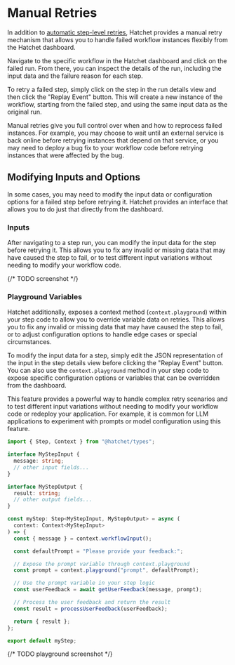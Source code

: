 # Manual Retries

In addition to [automatic step-level retries](./simple.mdx), Hatchet provides a manual retry mechanism that allows you to handle failed workflow instances flexibly from the Hatchet dashboard.

Navigate to the specific workflow in the Hatchet dashboard and click on the failed run. From there, you can inspect the details of the run, including the input data and the failure reason for each step.

To retry a failed step, simply click on the step in the run details view and then click the "Replay Event" button. This will create a new instance of the workflow, starting from the failed step, and using the same input data as the original run.

Manual retries give you full control over when and how to reprocess failed instances. For example, you may choose to wait until an external service is back online before retrying instances that depend on that service, or you may need to deploy a bug fix to your workflow code before retrying instances that were affected by the bug.

## Modifying Inputs and Options

In some cases, you may need to modify the input data or configuration options for a failed step before retrying it. Hatchet provides an interface that allows you to do just that directly from the dashboard.

### Inputs

After navigating to a step run, you can modify the input data for the step before retrying it. This allows you to fix any invalid or missing data that may have caused the step to fail, or to test different input variations without needing to modify your workflow code.

{/* TODO screenshot */}

### Playground Variables

Hatchet additionally, exposes a context method (`context.playground`) within your step code to allow you to override variable data on retries. This allows you to fix any invalid or missing data that may have caused the step to fail, or to adjust configuration options to handle edge cases or special circumstances.

To modify the input data for a step, simply edit the JSON representation of the input in the step details view before clicking the "Replay Event" button. You can also use the `context.playground` method in your step code to expose specific configuration options or variables that can be overridden from the dashboard.

This feature provides a powerful way to handle complex retry scenarios and to test different input variations without needing to modify your workflow code or redeploy your application. For example, it is common for LLM applications to experiment with prompts or model configuration using this feature.

```typescript
import { Step, Context } from "@hatchet/types";

interface MyStepInput {
  message: string;
  // other input fields...
}

interface MyStepOutput {
  result: string;
  // other output fields...
}

const myStep: Step<MyStepInput, MyStepOutput> = async (
  context: Context<MyStepInput>
) => {
  const { message } = context.workflowInput();

  const defaultPrompt = "Please provide your feedback:";

  // Expose the prompt variable through context.playground
  const prompt = context.playground("prompt", defaultPrompt);

  // Use the prompt variable in your step logic
  const userFeedback = await getUserFeedback(message, prompt);

  // Process the user feedback and return the result
  const result = processUserFeedback(userFeedback);

  return { result };
};

export default myStep;
```

{/* TODO playground screenshot */}
